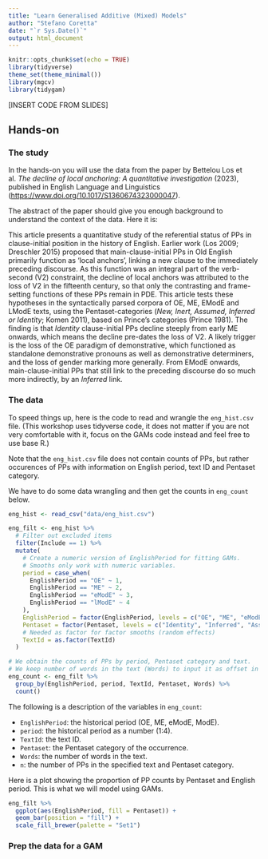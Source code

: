 ```yaml
---
title: "Learn Generalised Additive (Mixed) Models"
author: "Stefano Coretta"
date: "`r Sys.Date()`"
output: html_document
---
```


```r
knitr::opts_chunk$set(echo = TRUE)
library(tidyverse)
theme_set(theme_minimal())
library(mgcv)
library(tidygam)
```

[INSERT CODE FROM SLIDES]

## Hands-on

### The study

In the hands-on you will use the data from the paper by Bettelou Los et al. *The decline of local anchoring: A quantitative investigation* (2023), published in English Language and Linguistics (<https://www.doi.org/10.1017/S1360674323000047>).

The abstract of the paper should give you enough background to understand the context of the data. Here it is:

This article presents a quantitative study of the referential status of PPs in clause-initial position in the history of English. Earlier work (Los 2009; Dreschler 2015) proposed that main-clause-initial PPs in Old English primarily function as ‘local anchors’, linking a new clause to the immediately preceding discourse. As this function was an integral part of the verb-second (V2) constraint, the decline of local anchors was attributed to the loss of V2 in the fifteenth century, so that only the contrasting and frame-setting functions of these PPs remain in PDE. This article tests these hypotheses in the syntactically parsed corpora of OE, ME, EModE and LModE texts, using the Pentaset-categories (*New, Inert, Assumed, Inferred or Identity*; Komen 2011), based on Prince's categories (Prince 1981). The finding is that *Identity* clause-initial PPs decline steeply from early ME onwards, which means the decline pre-dates the loss of V2. A likely trigger is the loss of the OE paradigm of demonstrative, which functioned as standalone demonstrative pronouns as well as demonstrative determiners, and the loss of gender marking more generally. From EModE onwards, main-clause-initial PPs that still link to the preceding discourse do so much more indirectly, by an *Inferred* link.

### The data

To speed things up, here is the code to read and wrangle the `eng_hist.csv` file. (This workshop uses tidyverse code, it does not matter if you are not very comfortable with it, focus on the GAMs code instead and feel free to use base R.)

Note that the `eng_hist.csv` file does not contain counts of PPs, but rather occurences of PPs with information on English period, text ID and Pentaset category.

We have to do some data wrangling and then get the counts in `eng_count` below.

```r
eng_hist <- read_csv("data/eng_hist.csv")

eng_filt <- eng_hist %>%
  # Filter out excluded items
  filter(Include == 1) %>%
  mutate(
    # Create a numeric version of EnglishPeriod for fitting GAMs.
    # Smooths only work with numeric variables.
    period = case_when(
      EnglishPeriod == "OE" ~ 1,
      EnglishPeriod == "ME" ~ 2,
      EnglishPeriod == "eModE" ~ 3,
      EnglishPeriod == "lModE" ~ 4
    ),
    EnglishPeriod = factor(EnglishPeriod, levels = c("OE", "ME", "eModE", "lModE")),
    Pentaset = factor(Pentaset, levels = c("Identity", "Inferred", "Assumed", "Inert", "New")),
    # Needed as factor for factor smooths (random effects)
    TextId = as.factor(TextId)
  )

# We obtain the counts of PPs by period, Pentaset category and text.
# We keep number of words in the text (Words) to input it as offset in the GAM later.
eng_count <- eng_filt %>%
  group_by(EnglishPeriod, period, TextId, Pentaset, Words) %>%
  count()
```

The following is a description of the variables in `eng_count`:

- `EnglishPeriod`: the historical period (OE, ME, eModE, ModE).
- `period`: the historical period as a number (1:4).
- `TextId`: the text ID.
- `Pentaset`: the Pentaset category of the occurrence.
- `Words`: the number of words in the text.
- `n`: the number of PPs in the specified text and Pentaset category.

Here is a plot showing the proportion of PP counts by Pentaset and English period. This is what we will model using GAMs.

```r
eng_filt %>%
  ggplot(aes(EnglishPeriod, fill = Pentaset)) +
  geom_bar(position = "fill") +
  scale_fill_brewer(palette = "Set1")
```

### Prep the data for a GAM

